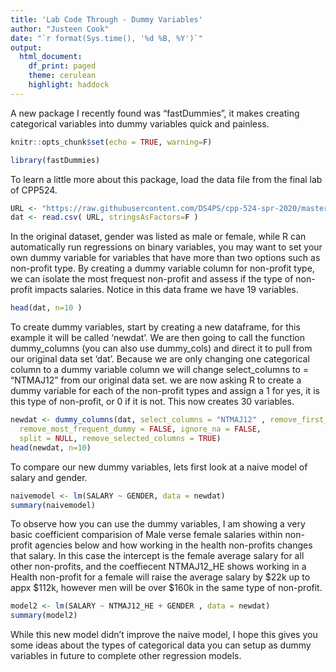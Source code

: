 ```yaml
---
title: 'Lab Code Through - Dummy Variables'
author: "Justeen Cook"
date: "`r format(Sys.time(), '%d %B, %Y')`"
output:
  html_document:
    df_print: paged
    theme: cerulean
    highlight: haddock
---
```



A new package I recently found was "fastDummies", it makes creating categorical variables into dummy variables quick and painless.  

```r
knitr::opts_chunk$set(echo = TRUE, warning=F)

library(fastDummies)

```

To learn a little more about this package, load the data file from the final lab of CPP524.  

```r
URL <- "https://raw.githubusercontent.com/DS4PS/cpp-524-spr-2020/master/labs/data/np-comp-data.csv"
dat <- read.csv( URL, stringsAsFactors=F ) 
```

In the original dataset, gender was listed as male or female, while R can automatically run regressions on binary variables, you may want to set your own dummy variable for variables that have more than two options such as non-profit type.  By creating a dummy variable column for non-profit type, we can isolate the most frequest non-profit and assess if the type of non-profit impacts salaries.  Notice in this data frame we have 19 variables.

```r
head(dat, n=10 )

```

To create dummy variables, start by creating a new dataframe, for this example it will be called 'newdat'.  We are then going to call the function dummy_columns (you can also use dummy_cols) and direct it to pull from our original data set 'dat'.  Because we are only changing one categorical column to a dummy variable column we will change select_columns to = "NTMAJ12" from our original data set.  we are now asking R to create a dummy variable for each of the non-profit types and assign a  1 for yes, it is this type of non-profit, or 0 if it is not.  This now creates 30 variables.

```r
newdat <- dummy_columns(dat, select_columns = "NTMAJ12" , remove_first_dummy = FALSE,
  remove_most_frequent_dummy = FALSE, ignore_na = FALSE,
  split = NULL, remove_selected_columns = TRUE)
head(newdat, n=10)
```

To compare our new dummy variables, lets first look at a naive model of salary and gender.

```r
naivemodel <- lm(SALARY ~ GENDER, data = newdat)
summary(naivemodel)
```



To observe how you can use the dummy variables, I am showing a very basic coefficient comparision of Male verse female salaries within non-profit agencies below and how working in the health non-profits changes that salary.  In this case the intercept is the female average salary for all other non-profits, and the coeffiecent NTMAJ12_HE shows working in a Health non-profit for a female will raise the average salary by $22k up to appx $112k, however men will be over $160k in the same type of non-profit.


```r
model2 <- lm(SALARY ~ NTMAJ12_HE + GENDER , data = newdat)
summary(model2)
```

While this new model didn't improve the naive model, I hope this gives you some ideas about the types of categorical data you can setup as dummy variables in future to complete other regression models.

